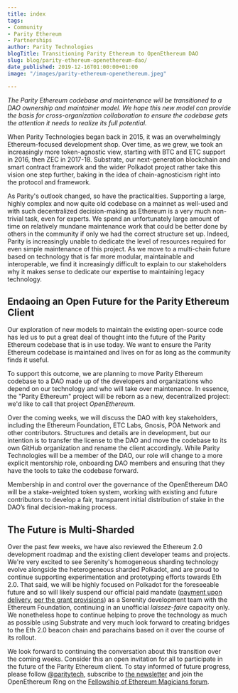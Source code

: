 ```yaml
---
title: index
tags:
- Community
- Parity Ethereum
- Partnerships
author: Parity Technologies
blogTitle: Transitioning Parity Ethereum to OpenEthereum DAO
slug: blog/parity-ethereum-openethereum-dao/
date_published: 2019-12-16T01:00:00+01:00
image: "/images/parity-ethereum-openethereum.jpeg"

---
```

_The Parity Ethereum codebase and maintenance will be transitioned to a DAO ownership and maintainer model. We hope this new model can provide the basis for cross-organization collaboration to ensure the codebase gets the attention it needs to realize its full potential._

When Parity Technologies began back in 2015, it was an overwhelmingly Ethereum-focused development shop. Over time, as we grew, we took an increasingly more token-agnostic view, starting with BTC and ETC support in 2016, then ZEC in 2017-18. Substrate, our next-generation blockchain and smart contract framework and the wider Polkadot project rather take this vision one step further, baking in the idea of chain-agnosticism right into the protocol and framework.

As Parity's outlook changed, so have the practicalities. Supporting a large, highly complex and now quite old codebase on a mainnet as well-used and with such decentralized decision-making as Ethereum is a very much non-trivial task, even for experts. We spend an unfortunately large amount of time on relatively mundane maintenance work that could be better done by others in the community if only we had the correct structure set up. Indeed, Parity is increasingly unable to dedicate the level of resources required for even simple maintenance of this project. As we move to a multi-chain future based on technology that is far more modular, maintainable and interoperable, we find it increasingly difficult to explain to our stakeholders why it makes sense to dedicate our expertise to maintaining legacy technology.

## **Endaoing an Open Future for the Parity Ethereum Client**

Our exploration of new models to maintain the existing open-source code has led us to put a great deal of thought into the future of the Parity Ethereum codebase that is in use today. We want to ensure the Parity Ethereum codebase is maintained and lives on for as long as the community finds it useful.

To support this outcome, we are planning to move Parity Ethereum codebase to a DAO made up of the developers and organizations who depend on our technology and who will take over maintenance. In essence, the "Parity Ethereum" project will be reborn as a new, decentralized project: we'd like to call that project _OpenEthereum_.

Over the coming weeks, we will discuss the DAO with key stakeholders, including the Ethereum Foundation, ETC Labs, Gnosis, POA Network and other contributors. Structures and details are in development, but our intention is to transfer the license to the DAO and move the codebase to its own GitHub organization and rename the client accordingly. While Parity Technologies will be a member of the DAO, our role will change to a more explicit mentorship role, onboarding DAO members and ensuring that they have the tools to take the codebase forward.

Membership in and control over the governance of the OpenEthereum DAO will be a stake-weighted token system, working with existing and future contributors to develop a fair, transparent initial distribution of stake in the DAO’s final decision-making process.

## **The Future is Multi-Sharded**

Over the past few weeks, we have also reviewed the Ethereum 2.0 development roadmap and the existing client developer teams and projects. We're very excited to see Serenity's homogeneous sharding technology evolve alongside the heterogeneous sharded Polkadot, and are proud to continue supporting experimentation and prototyping efforts towards Eth 2.0. That said, we will be highly focused on Polkadot for the foreseeable future and so will likely suspend our official paid mandate ([payment upon delivery](https://www.parity.io/an-update-on-paritys-ethereum-foundation-grant-progress/), [per the grant provisions](https://blog.ethereum.org/2019/01/07/announcing-an-ethereum-foundation-grant-to-parity-technologies/)) as a Serenity development team with the Ethereum Foundation, continuing in an unofficial _laissez-faire_ capacity only. We nonetheless hope to continue helping to prove the technology as much as possible using Substrate and very much look forward to creating bridges to the Eth 2.0 beacon chain and parachains based on it over the course of its rollout.

We look forward to continuing the conversation about this transition over the coming weeks. Consider this an open invitation for all to participate in the future of the Parity Ethereum client. To stay informed of future progress, please follow [@paritytech](https://twitter.com/paritytech), subscribe to [the newsletter](https://parity.io/newsletter) and join the OpenEthereum Ring on the [Fellowship of Ethereum Magicians forum](https://ethereum-magicians.org/).